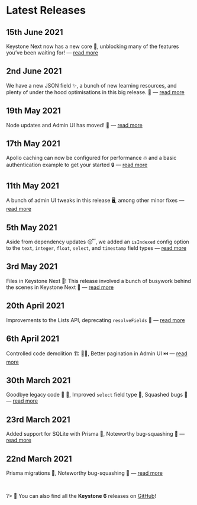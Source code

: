 
# Latest Releases

## 15th June 2021

<Status look="latestRelease" />

Keystone Next now has a new core 🤖, unblocking many of the features you’ve been waiting for! — [read more](/releases/2021-06-15)

## 2nd June 2021

We have a new JSON field ✨, a bunch of new learning resources, and plenty of under the hood optimisations in this big release. 💪 — [read more](/releases/2021-06-02)

## 19th May 2021

Node updates and Admin UI has moved! 🚚 — [read more](/releases/2021-05-19)

## 17th May 2021

Apollo caching can now be configured for performance 🔥 and a basic authentication example to get your started 🔒 — [read more](/releases/2021-05-17)

## 11th May 2021

A bunch of admin UI tweaks in this release 🖥️, among other minor fixes — [read more](/releases/2021-05-11)

## 5th May 2021

Aside from dependency updates 😴, we added an `isIndexed` config option to the `text`, `integer`, `float`, `select`, and `timestamp` field types — [read more](/releases/2021-05-05)

## 3rd May 2021

Files in Keystone Next 📁! This release involved a bunch of busywork behind the scenes in Keystone Next 🔧 — [read more](/releases/2021-05-03)

## 20th April 2021

Improvements to the Lists API, deprecating `resolveFields` 🔧 — [read more](/releases/2021-04-20)

## 6th April 2021

Controlled code demolition 🏗️ 👷‍♀️, Better pagination in Admin UI ⏭️ — [read more](/releases/2021-04-06)

## 30th March 2021

Goodbye legacy code 👋 🌇, Improved `select` field type 🔽, Squashed bugs 🐛 — [read more](/releases/2021-03-30)

## 23rd March 2021

Added support for SQLite with Prisma 🎉, Noteworthy bug-squashing 🐛 — [read more](/releases/2021-03-23)

## 22nd March 2021

Prisma migrations 🚚, Noteworthy bug-squashing 🐛 — [read more](/releases/2021-03-22)

<br/>

?> 🔎 You can also find all the **Keystone 6** releases on [GitHub](https://github.com/keystonejs/keystone/releases)!

